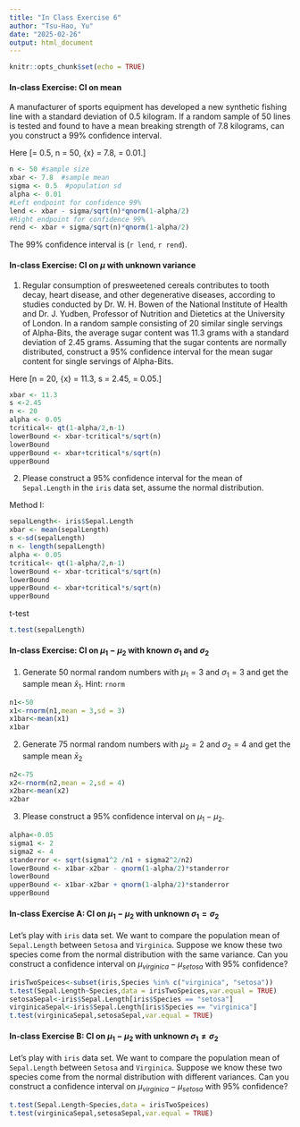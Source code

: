 ```yaml
---
title: "In Class Exercise 6"
author: "Tsu-Hao, Yu"
date: "2025-02-26"
output: html_document
---
```


```r
knitr::opts_chunk$set(echo = TRUE)
```

#### In-class Exercise: CI on mean

A manufacturer of sports equipment has developed a new synthetic fishing line with a standard
deviation of 0.5 kilogram. If a random sample of 50 lines is tested and found
to have a mean breaking strength of 7.8 kilograms, can you construct a $99\%$ confidence interval.

Here
\[\sigma = 0.5, \qquad n = 50, \qquad \bar{x} = 7.8, \qquad \alpha = 0.01.\]

```r
n <- 50 #sample size
xbar <- 7.8  #sample mean
sigma <- 0.5  #population sd
alpha <- 0.01
#Left endpoint for confidence 99%
lend <- xbar - sigma/sqrt(n)*qnorm(1-alpha/2)
#Right endpoint for confidence 99%
rend <- xbar + sigma/sqrt(n)*qnorm(1-alpha/2)
```

The $99\%$ confidence interval is (`r lend`, `r rend`). 

#### In-class Exercise: CI on $\mu$ with unknown variance

1. Regular consumption of presweetened cereals contributes to tooth decay, heart disease,
and other degenerative diseases, according to studies conducted by Dr. W. H. Bowen
of the National Institute of Health and Dr. J. Yudben, Professor of Nutrition and
Dietetics at the University of London. In a random sample consisting of 20 similar
single servings of Alpha-Bits, the average sugar content was 11.3 grams with a standard
deviation of 2.45 grams. Assuming that the sugar contents are normally distributed,
construct a 95% confidence interval for the mean sugar content for single servings of
Alpha-Bits.

Here
\[n = 20, \qquad \bar{x} = 11.3, \qquad s = 2.45, \qquad \alpha = 0.05.\]



```r
xbar <- 11.3
s <-2.45
n <- 20
alpha <- 0.05
tcritical<- qt(1-alpha/2,n-1)
lowerBound <- xbar-tcritical*s/sqrt(n)
lowerBound
upperBound <- xbar+tcritical*s/sqrt(n)
upperBound
```


2. Please construct a 95% confidence interval for the mean of `Sepal.Length` in the `iris` data set, assume the normal distribution.

Method I:

```r
sepalLength<- iris$Sepal.Length
xbar <- mean(sepalLength)
s <-sd(sepalLength)
n <- length(sepalLength)
alpha <- 0.05
tcritical<- qt(1-alpha/2,n-1)
lowerBound <- xbar-tcritical*s/sqrt(n)
lowerBound
upperBound <- xbar+tcritical*s/sqrt(n)
upperBound
```

t-test

```r
t.test(sepalLength)
```

#### In-class Exercise: CI on $\mu_1-\mu_2$ with known $\sigma_1$ and $\sigma_2$

1. Generate 50 normal random numbers with $\mu_1 = 3$ and $\sigma_1 = 3$ and get the sample mean $\bar{x}_1$.
Hint: `rnorm`

```r
n1<-50
x1<-rnorm(n1,mean = 3,sd = 3)
x1bar<-mean(x1)
x1bar
```


2. Generate 75 normal random numbers with $\mu_2 = 2$ and $\sigma_2 = 4$ and get the sample mean $\bar{x}_2$

```r
n2<-75
x2<-rnorm(n2,mean = 2,sd = 4)
x2bar<-mean(x2)
x2bar
```


3. Please construct a 95% confidence interval on $\mu_1-\mu_2$.

```r
alpha<-0.05
sigma1 <- 2
sigma2 <- 4
standerror <- sqrt(sigma1^2 /n1 + sigma2^2/n2)
lowerBound <- x1bar-x2bar - qnorm(1-alpha/2)*standerror
lowerBound
upperBound <- x1bar-x2bar + qnorm(1-alpha/2)*standerror
upperBound
```



#### In-class Exercise A: CI on $\mu_1-\mu_2$ with unknown $\sigma_1 = \sigma_2$

Let's play with `iris` data set. We want to compare the population mean of `Sepal.Length` between `Setosa` and `Virginica`. Suppose we know these two species come from the normal distribution with the same variance. Can you construct a confidence interval on $\mu_{virginica}-\mu_{setosa}$ with 95% confidence?

```r
irisTwoSpeices<-subset(iris,Species %in% c("virginica", "setosa"))
t.test(Sepal.Length~Species,data = irisTwoSpeices,var.equal = TRUE)
setosaSepal<-iris$Sepal.Length[iris$Species == "setosa"]
virginicaSepal<-iris$Sepal.Length[iris$Species == "virginica"]
t.test(virginicaSepal,setosaSepal,var.equal = TRUE)
```


#### In-class Exercise B: CI on $\mu_1-\mu_2$ with unknown $\sigma_1 \ne \sigma_2$

Let's play with `iris` data set. We want to compare the population mean of `Sepal.Length` between `Setosa` and `Virginica`. Suppose we know these two species come from the normal distribution with different variances. Can you construct a confidence interval on $\mu_{virginica}-\mu_{setosa}$ with 95% confidence?

```r
t.test(Sepal.Length~Species,data = irisTwoSpeices)
t.test(virginicaSepal,setosaSepal,var.equal = TRUE)
```


